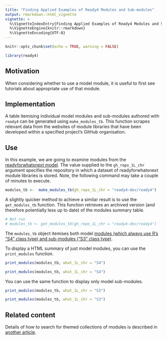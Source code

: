 ```yaml
---
title: "Finding Applied Examples of Ready4 Modules and Sub-modules"
output: rmarkdown::html_vignette
vignette: >
  %\VignetteIndexEntry{Finding Applied Examples of Ready4 Modules and Sub-modules}
  %\VignetteEngine{knitr::rmarkdown}
  %\VignetteEncoding{UTF-8}
---
```


```r
knitr::opts_chunk$set(echo = TRUE, warning = FALSE)
```

```r
library(ready4)
```

## Motivation
When considering whether to use a model module, it is useful to first see tutorials about appropriate use of that module. 

## Implementation
A table itemising individual model modules and sub-modules authored with `ready4` can be generated using `make_modules_tb`. This function scrapes relevant data from the websites of module libraries that have been developed within a specified project's GitHub organisation.

## Use
In this example, we are going to examine modules from the [readyforwhatsnext model](https://readyforwhatsnext.org/). The value supplied to the `gh_repo_1L_chr` argument specifies the repository in which a dataset of readyforwhatsnext module libraries is stored. Note, the following command may take a couple of minutes to execute.

```r
modules_tb <-  make_modules_tb(gh_repo_1L_chr = "ready4-dev/ready4")
```

A slightly quicker method to achieve a similar result is to use the `get_modules_tb` function. This function retrieves an archived version (and therefore potentially less up to date) of the modules summary table.

```r
# Not run
# modules_tb <- get_modules_tb(gh_repo_1L_chr = "ready4-dev/ready4")
```

The `modules_tb` object itemises both model [modules (which always use R's "S4" class type) and sub-modules ("S3" class type)](https://www.ready4-dev.com/docs/tutorials/develop-models/modularity/). 

To display a HTML summary of just model modules, you can use the `print_modules` function. 

```r
print_modules(modules_tb, what_1L_chr = "S4")
```

```r
print_modules(modules_tb, what_1L_chr = "S4")
```

You can use the same function to display only model sub-modules.

```r
print_modules(modules_tb, what_1L_chr = "S3")
```

```r
print_modules(modules_tb, what_1L_chr = "S3")
```

## Related content
Details of how to search for themed collections of modules is described in [another article](https://www.ready4-dev.com/docs/tutorials/use-models/finding-modules/collections/). 
